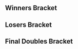 {{DISPLAYTITLE:SoCal Colosseum #2: Doubles Bracket}}{{SetGame|melee}}{{tabs static
|name1=Overview
|link1=SoCal Colosseum 2
|name2=Singles Bracket
|link2=SoCal Colosseum 2/Singles Bracket
|name3=Doubles Bracket
|link3=SoCal Colosseum 2/Doubles Bracket
|This=3
}}
==Winners Bracket==
{{32DEDoublesWBracketA
<!-- ROUND 1 -->
|r1m1t1p1=Reno |r1m1t1p1flag=us
|r1m1t1p2=Lucky |r1m1t1p2flag=us |r1m1t1score=2
|r1m1t2p1=Connorasada |r1m1t2p1flag=us
|r1m1t2p2=Benpup |r1m1t2p2flag= |r1m1t2score=0
|r1m1win=1

|r1m2t1p1=ThisSideDown |r1m2t1p1flag=us
|r1m2t1p2=ThisSideUp |r1m2t1p2flag=us |r1m2t1score=0
|r1m2t2p1=Jose Ole |r1m2t2p1flag=us
|r1m2t2p2=LittleOne |r1m2t2p2flag=us |r1m2t2score=2
|r1m2win=2

|r1m3t1p1=Darkroom |r1m3t1p1flag=us
|r1m3t1p2=Breezy |r1m3t1p2flag=us |r1m3t1score=0
|r1m3t2p1=Fractal |r1m3t2p1flag=us
|r1m3t2p2=Hidalgo |r1m3t2p2flag=us |r1m3t2score=2
|r1m3win=2

|r1m4t1p1=Vavez |r1m4t1p1flag=us
|r1m4t1p2=Dilla |r1m4t1p2flag=us |r1m4t1score=2
|r1m4t2p1=Trah |r1m4t2p1flag=us
|r1m4t2p2=MrNiceGuy |r1m4t2p2flag= |r1m4t2score=0
|r1m4win=1

|r1m5t1p1=Zeo |r1m5t1p1flag=us
|r1m5t1p2=Darkatma |r1m5t1p2flag=us |r1m5t1score=2
|r1m5t2p1=Zor |r1m5t2p1flag=
|r1m5t2p2=Labrat |r1m5t2p2flag= |r1m5t2score=0
|r1m5win=1

|r1m6t1p1=Bounce |r1m6t1p1flag=us
|r1m6t1p2=Young Money Halloween |r1m6t1p2flag=us |r1m6t1score=0
|r1m6t2p1=Slime |r1m6t2p1flag=us
|r1m6t2p2=V$ |r1m6t2p2flag= |r1m6t2score=2
|r1m6win=2

|r1m7t1p1=Peligro |r1m7t1p1flag=us
|r1m7t1p2=Manatee |r1m7t1p2flag=us |r1m7t1score=2
|r1m7t2p1=Pickles |r1m7t2p1flag=
|r1m7t2p2=Gravy |r1m7t2p2flag= |r1m7t2score=0
|r1m7win=1

|r1m8t1p1=Brodavid |r1m8t1p1flag=us
|r1m8t1p2=Kony |r1m8t1p2flag=us |r1m8t1score={{win}}
|r1m8t2p1=TDK |r1m8t2p1flag=us
|r1m8t2p2=studmuffin |r1m8t2p2flag= |r1m8t2score=DQ
|r1m8win=1

|r1m9t1p1=CDK |r1m9t1p1flag=us
|r1m9t1p2=MacD |r1m9t1p2flag=us |r1m9t1score=2
|r1m9t2p1=dankrooster |r1m9t2p1flag=us
|r1m9t2p2=Davey |r1m9t2p2flag= |r1m9t2score=0
|r1m9win=1

|r1m10t1p1=Cesar |r1m10t1p1flag=us
|r1m10t1p2=Cakes |r1m10t1p2flag=us |r1m10t1score=DQ
|r1m10t2p1=Ya Boi JB |r1m10t2p1flag=us
|r1m10t2p2=YaBoiACHEN |r1m10t2p2flag=us |r1m10t2score={{win}}
|r1m10win=2

|r1m11t1p1=joejoe |r1m11t1p1flag=us
|r1m11t1p2=Prince Shipwreck |r1m11t1p2flag= |r1m11t1score=2
|r1m11t2p1=SOUPOSTRICH |r1m11t2p1flag=ca
|r1m11t2p2=Fish |r1m11t2p2flag=us |r1m11t2score=1
|r1m11win=1

|r1m12t1p1=Openzmindz |r1m12t1p1flag=us
|r1m12t1p2=Yung! |r1m12t1p2flag= |r1m12t1score=2
|r1m12t2p1=Jaayreal |r1m12t2p1flag=
|r1m12t2p2=Lamas |r1m12t2p2flag= |r1m12t2score=0
|r1m12win=1

|r1m13t1p1=S2J |r1m13t1p1flag=us
|r1m13t1p2=Chillindude |r1m13t1p2flag=us |r1m13t1score=2
|r1m13t2p1=GAWS |r1m13t2p1flag=us
|r1m13t2p2=Heisenberg |r1m13t2p2flag=us |r1m13t2score=0
|r1m13win=1

|r1m14t1p1=Nelo |r1m14t1p1flag=us
|r1m14t1p2=Crispy |r1m14t1p2flag=us |r1m14t1score=2
|r1m14t2p1=4TRAN |r1m14t2p1flag=us
|r1m14t2p2=MP3 |r1m14t2p2flag=us |r1m14t2score=0
|r1m14win=1

|r1m15t1p1=LuigiKid |r1m15t1p1flag=us
|r1m15t1p2=Mchi |r1m15t1p2flag=us |r1m15t1score=2
|r1m15t2p1=Kaedon Spelcaster |r1m15t2p1flag=us
|r1m15t2p2=Ikari |r1m15t2p2flag=us |r1m15t2score=0
|r1m15win=1

|r1m16t1p1=Tauros |r1m16t1p1flag=us
|r1m16t1p2=SpiderBubble |r1m16t1p2flag=us |r1m16t1score=0
|r1m16t2p1=El Cancel |r1m16t2p1flag=us
|r1m16t2p2=Zazu |r1m16t2p2flag=us |r1m16t2score=2
|r1m16win=2

<!-- ROUND 2 -->
|r2m1t1p1=Reno |r2m1t1p1flag=us
|r2m1t1p2=Lucky |r2m1t1p2flag=us |r2m1t1score=2
|r2m1t2p1=Jose Ole |r2m1t2p1flag=us
|r2m1t2p2=LittleOne |r2m1t2p2flag=us |r2m1t2score=0
|r2m1win=1

|r2m2t1p1=Fractal |r2m2t1p1flag=us
|r2m2t1p2=Hidalgo |r2m2t1p2flag=us |r2m2t1score=0
|r2m2t2p1=Vavez |r2m2t2p1flag=us
|r2m2t2p2=Dilla |r2m2t2p2flag=us |r2m2t2score=2
|r2m2win=2

|r2m3t1p1=Zeo |r2m3t1p1flag=us
|r2m3t1p2=Darkatma |r2m3t1p2flag=us |r2m3t1score=2
|r2m3t2p1=Slime |r2m3t2p1flag=us
|r2m3t2p2=V$ |r2m3t2p2flag= |r2m3t2score=0
|r2m3win=1

|r2m4t1p1=Peligro |r2m4t1p1flag=us
|r2m4t1p2=Manatee |r2m4t1p2flag=us |r2m4t1score=2
|r2m4t2p1=Brodavid |r2m4t2p1flag=us
|r2m4t2p2=Kony |r2m4t2p2flag=us |r2m4t2score=0
|r2m4win=1

|r2m5t1p1=CDK |r2m5t1p1flag=us
|r2m5t1p2=MacD |r2m5t1p2flag=us |r2m5t1score=2
|r2m5t2p1=Ya Boi JB |r2m5t2p1flag=us
|r2m5t2p2=YaBoiACHEN |r2m5t2p2flag=us |r2m5t2score=0
|r2m5win=1

|r2m6t1p1=joejoe |r2m6t1p1flag=us
|r2m6t1p2=Prince Shipwreck |r2m6t1p2flag= |r2m6t1score=0
|r2m6t2p1=Openzmindz |r2m6t2p1flag=us
|r2m6t2p2=Yung! |r2m6t2p2flag= |r2m6t2score=2
|r2m6win=2

|r2m7t1p1=S2J |r2m7t1p1flag=us
|r2m7t1p2=Chillindude |r2m7t1p2flag=us |r2m7t1score=2
|r2m7t2p1=Nelo |r2m7t2p1flag=us
|r2m7t2p2=Crispy |r2m7t2p2flag=us |r2m7t2score=0
|r2m7win=1

|r2m8t1p1=LuigiKid |r2m8t1p1flag=us
|r2m8t1p2=Mchi |r2m8t1p2flag=us |r2m8t1score=2
|r2m8t2p1=El Cancel |r2m8t2p1flag=us
|r2m8t2p2=Zazu |r2m8t2p2flag=us |r2m8t2score=0
|r2m8win=1

<!-- ROUND 3 -->
|r3m1t1p1=Reno |r3m1t1p1flag=us
|r3m1t1p2=Lucky |r3m1t1p2flag=us |r3m1t1score=2
|r3m1t2p1=Vavez |r3m1t2p1flag=us
|r3m1t2p2=Dilla |r3m1t2p2flag=us |r3m1t2score=0
|r3m1win=1

|r3m2t1p1=Zeo |r3m2t1p1flag=us
|r3m2t1p2=Darkatma |r3m2t1p2flag=us |r3m2t1score=0
|r3m2t2p1=Peligro |r3m2t2p1flag=us
|r3m2t2p2=Manatee |r3m2t2p2flag=us |r3m2t2score=2
|r3m2win=2

|r3m3t1p1=CDK |r3m3t1p1flag=us
|r3m3t1p2=MacD |r3m3t1p2flag=us |r3m3t1score=2
|r3m3t2p1=Openzmindz |r3m3t2p1flag=us
|r3m3t2p2=Yung! |r3m3t2p2flag= |r3m3t2score=0
|r3m3win=1

|r3m4t1p1=S2J |r3m4t1p1flag=us
|r3m4t1p2=Chillindude |r3m4t1p2flag=us |r3m4t1score=2
|r3m4t2p1=LuigiKid |r3m4t2p1flag=us
|r3m4t2p2=Mchi |r3m4t2p2flag=us |r3m4t2score=0
|r3m4win=1

<!-- ROUND 4 -->
|r4m1t1p1=Reno |r4m1t1p1flag=us
|r4m1t1p2=Lucky |r4m1t1p2flag=us |r4m1t1score=3
|r4m1t2p1=Peligro |r4m1t2p1flag=us
|r4m1t2p2=Manatee |r4m1t2p2flag=us |r4m1t2score=1
|r4m1win=1

|r4m2t1p1=CDK |r4m2t1p1flag=us
|r4m2t1p2=MacD |r4m2t1p2flag=us |r4m2t1score=2
|r4m2t2p1=S2J |r4m2t2p1flag=us
|r4m2t2p2=Chillindude |r4m2t2p2flag=us |r4m2t2score=0
|r4m2win=1
}}
==Losers Bracket==
{{32DEDoublesLBracketSmwA
|tourneylink=SoCal Colosseum/2
|tourneyname=SoCal Colosseum #2
|l1placement=25-32
|l2placement=17-24
|l3placement=13-16
|l4placement=9-12
|l5placement=7-8
|l6placement=5-6
|column-width=150
<!-- ROUND 1 -->
|l1m1t1p1=Connorasada |l1m1t1p1flag=us
|l1m1t1p2=Benpup |l1m1t1p2flag= |l1m1t1score=2
|l1m1t2p1=ThisSideDown |l1m1t2p1flag=us
|l1m1t2p2=ThisSideUp |l1m1t2p2flag=us |l1m1t2score=1
|l1m1win=1

|l1m2t1p1=Darkroom |l1m2t1p1flag=us
|l1m2t1p2=Breezy |l1m2t1p2flag=us |l1m2t1score=2
|l1m2t2p1=Trah |l1m2t2p1flag=us
|l1m2t2p2=MrNiceGuy |l1m2t2p2flag= |l1m2t2score=0
|l1m2win=1

|l1m3t1p1=Zor |l1m3t1p1flag=
|l1m3t1p2=Labrat |l1m3t1p2flag= |l1m3t1score=2
|l1m3t2p1=Bounce |l1m3t2p1flag=us
|l1m3t2p2=Young Money Halloween |l1m3t2p2flag=us |l1m3t2score=0
|l1m3win=1

|l1m4t1p1=Pickles |l1m4t1p1flag=
|l1m4t1p2=Gravy |l1m4t1p2flag= |l1m4t1score=0
|l1m4t2p1=TDK |l1m4t2p1flag=us
|l1m4t2p2=studmuffin |l1m4t2p2flag= |l1m4t2score=2
|l1m4win=2

|l1m5t1p1=dankrooster |l1m5t1p1flag=us
|l1m5t1p2=Davey |l1m5t1p2flag= |l1m5t1score=0
|l1m5t2p1=Cesar |l1m5t2p1flag=us
|l1m5t2p2=Cakes |l1m5t2p2flag=us |l1m5t2score=2
|l1m5win=2

|l1m6t1p1=SOUPOSTRICH |l1m6t1p1flag=ca
|l1m6t1p2=Fish |l1m6t1p2flag=us |l1m6t1score=2
|l1m6t2p1=Jaayreal |l1m6t2p1flag=
|l1m6t2p2=Lamas |l1m6t2p2flag= |l1m6t2score=0
|l1m6win=1

|l1m7t1p1=GAWS |l1m7t1p1flag=us
|l1m7t1p2=Heisenberg |l1m7t1p2flag=us |l1m7t1score=2
|l1m7t2p1=4TRAN |l1m7t2p1flag=us
|l1m7t2p2=MP3 |l1m7t2p2flag=us |l1m7t2score=1
|l1m7win=1

|l1m8t1p1=Kaedon Spelcaster |l1m8t1p1flag=us
|l1m8t1p2=Ikari |l1m8t1p2flag=us |l1m8t1score=0
|l1m8t2p1=Tauros |l1m8t2p1flag=us
|l1m8t2p2=SpiderBubble |l1m8t2p2flag=us |l1m8t2score=2
|l1m8win=2

<!-- ROUND 2 -->
|l2m1t1p1=El Cancel |l2m1t1p1flag=us
|l2m1t1p2=Zazu |l2m1t1p2flag=us |l2m1t1score=2
|l2m1t2p1=Connorasada |l2m1t2p1flag=us
|l2m1t2p2=Benpup |l2m1t2p2flag= |l2m1t2score=0
|l2m1win=1

|l2m2t1p1=Nelo |l2m2t1p1flag=us
|l2m2t1p2=Crispy |l2m2t1p2flag=us |l2m2t1score=0
|l2m2t2p1=Darkroom |l2m2t2p1flag=us
|l2m2t2p2=Breezy |l2m2t2p2flag=us |l2m2t2score=2
|l2m2win=2

|l2m3t1p1=joejoe |l2m3t1p1flag=us
|l2m3t1p2=Prince Shipwreck |l2m3t1p2flag= |l2m3t1score=2
|l2m3t2p1=Zor |l2m3t2p1flag=
|l2m3t2p2=Labrat |l2m3t2p2flag= |l2m3t2score=0
|l2m3win=1

|l2m4t1p1=Ya Boi JB |l2m4t1p1flag=us
|l2m4t1p2=YaBoiACHEN |l2m4t1p2flag=us |l2m4t1score=0
|l2m4t2p1=TDK |l2m4t2p1flag=us
|l2m4t2p2=studmuffin |l2m4t2p2flag= |l2m4t2score=2
|l2m4win=2

|l2m5t1p1=Brodavid |l2m5t1p1flag=us
|l2m5t1p2=Kony |l2m5t1p2flag=us |l2m5t1score=2
|l2m5t2p1=Cesar |l2m5t2p1flag=us
|l2m5t2p2=Cakes |l2m5t2p2flag=us |l2m5t2score=0
|l2m5win=1

|l2m6t1p1=Slime |l2m6t1p1flag=us
|l2m6t1p2=V$ |l2m6t1p2flag= |l2m6t1score=2
|l2m6t2p1=SOUPOSTRICH |l2m6t2p1flag=ca
|l2m6t2p2=Fish |l2m6t2p2flag=us |l2m6t2score=0
|l2m6win=1

|l2m7t1p1=Fractal |l2m7t1p1flag=us
|l2m7t1p2=Hidalgo |l2m7t1p2flag=us |l2m7t1score=2
|l2m7t2p1=GAWS |l2m7t2p1flag=us
|l2m7t2p2=Heisenberg |l2m7t2p2flag=us |l2m7t2score=0
|l2m7win=1

|l2m8t1p1=Jose Ole |l2m8t1p1flag=us
|l2m8t1p2=LittleOne |l2m8t1p2flag=us |l2m8t1score=2
|l2m8t2p1=Tauros |l2m8t2p1flag=us
|l2m8t2p2=SpiderBubble |l2m8t2p2flag=us |l2m8t2score=0
|l2m8win=1

<!-- ROUND 3 -->
|l3m1t1p1=El Cancel |l3m1t1p1flag=us
|l3m1t1p2=Zazu |l3m1t1p2flag=us |l3m1t1score=0
|l3m1t2p1=Darkroom |l3m1t2p1flag=us
|l3m1t2p2=Breezy |l3m1t2p2flag=us |l3m1t2score=2
|l3m1win=2

|l3m2t1p1=joejoe |l3m2t1p1flag=us
|l3m2t1p2=Prince Shipwreck |l3m2t1p2flag= |l3m2t1score=0
|l3m2t2p1=TDK |l3m2t2p1flag=us
|l3m2t2p2=studmuffin |l3m2t2p2flag= |l3m2t2score=2
|l3m2win=2

|l3m3t1p1=Brodavid |l3m3t1p1flag=us
|l3m3t1p2=Kony |l3m3t1p2flag=us |l3m3t1score=2
|l3m3t2p1=Slime |l3m3t2p1flag=us
|l3m3t2p2=V$ |l3m3t2p2flag= |l3m3t2score=0
|l3m3win=1

|l3m4t1p1=Fractal |l3m4t1p1flag=us
|l3m4t1p2=Hidalgo |l3m4t1p2flag=us |l3m4t1score=2
|l3m4t2p1=Jose Ole |l3m4t2p1flag=us
|l3m4t2p2=LittleOne |l3m4t2p2flag=us |l3m4t2score=0
|l3m4win=1

<!-- ROUND 4 -->
|l4m1t1p1=Zeo |l4m1t1p1flag=us
|l4m1t1p2=Darkatma |l4m1t1p2flag=us |l4m1t1score=2
|l4m1t2p1=Darkroom |l4m1t2p1flag=us
|l4m1t2p2=Breezy |l4m1t2p2flag=us |l4m1t2score=0
|l4m1win=1

|l4m2t1p1=Vavez |l4m2t1p1flag=us
|l4m2t1p2=Dilla |l4m2t1p2flag=us |l4m2t1score=0
|l4m2t2p1=TDK |l4m2t2p1flag=us
|l4m2t2p2=studmuffin |l4m2t2p2flag= |l4m2t2score=2
|l4m2win=2

|l4m3t1p1=LuigiKid |l4m3t1p1flag=us
|l4m3t1p2=Mchi |l4m3t1p2flag=us |l4m3t1score=2
|l4m3t2p1=Brodavid |l4m3t2p1flag=us
|l4m3t2p2=Kony |l4m3t2p2flag=us |l4m3t2score=0
|l4m3win=1

|l4m4t1p1=Openzmindz |l4m4t1p1flag=us
|l4m4t1p2=Yung! |l4m4t1p2flag= |l4m4t1score=2
|l4m4t2p1=Fractal |l4m4t2p1flag=us
|l4m4t2p2=Hidalgo |l4m4t2p2flag=us |l4m4t2score=1
|l4m4win=1

<!-- ROUND 5 -->
|l5m1t1p1=Zeo |l5m1t1p1flag=us
|l5m1t1p2=Darkatma |l5m1t1p2flag=us |l5m1t1score=2
|l5m1t2p1=TDK |l5m1t2p1flag=us
|l5m1t2p2=studmuffin |l5m1t2p2flag= |l5m1t2score=0
|l5m1win=1

|l5m2t1p1=LuigiKid |l5m2t1p1flag=us
|l5m2t1p2=Mchi |l5m2t1p2flag=us |l5m2t1score=2
|l5m2t2p1=Openzmindz |l5m2t2p1flag=us
|l5m2t2p2=Yung! |l5m2t2p2flag= |l5m2t2score=0
|l5m2win=1

<!-- ROUND 6 -->
|l6m1t1p1=S2J |l6m1t1p1flag=us
|l6m1t1p2=Chillindude |l6m1t1p2flag=us |l6m1t1score=2
|l6m1t2p1=Zeo |l6m1t2p1flag=us
|l6m1t2p2=Darkatma |l6m1t2p2flag=us |l6m1t2score=0
|l6m1win=1

|l6m2t1p1=Peligro |l6m2t1p1flag=us
|l6m2t1p2=Manatee |l6m2t1p2flag=us |l6m2t1score=0
|l6m2t2p1=LuigiKid |l6m2t2p1flag=us
|l6m2t2p2=Mchi |l6m2t2p2flag=us |l6m2t2score=2
|l6m2win=2
}}
<onlyinclude>
==Final Doubles Bracket==
{{DEFinalDoublesSmwBracket
|tourneylink=SoCal Colosseum/2
|tourneyname=SoCal Colosseum #2
|l1placement=4
|r2placement=3
|r3loserplacement=2
|r3winnerplacement=1

<!-- FROM WINNERS -->
|r1m1t1p1=Reno |r1m1t1p1flag=us
|r1m1t1p2=Lucky |r1m1t1p2flag=us |r1m1t1score=1
|r1m1t2p1=CDK |r1m1t2p1flag=us
|r1m1t2p2=MacD |r1m1t2p2flag=us |r1m1t2score=3
|r1m1win=2

<!-- FROM LOSERS -->
|l1m1t1p1=S2J |l1m1t1p1flag=us
|l1m1t1p2=Chillindude |l1m1t1p2flag=us |l1m1t1score=3
|l1m1t2p1=LuigiKid |l1m1t2p1flag=us
|l1m1t2p2=Mchi |l1m1t2p2flag=us |l1m1t2score=0
|l1m1win=1

<!-- LOSERS FINALS -->
|r2m1t1p1=Reno |r2m1t1p1flag=us
|r2m1t1p2=Lucky |r2m1t1p2flag=us |r2m1t1score=2
|r2m1t2p1=S2J |r2m1t2p1flag=us
|r2m1t2p2=Chillindude |r2m1t2p2flag=us |r2m1t2score=3
|r2m1win=2

<!-- GRAND FINALS -->
|r3m1t1p1=CDK |r3m1t1p1flag=us
|r3m1t1p2=MacD |r3m1t1p2flag=us |r3m1t1score=1 |r3m2t1score=3
|r3m1t2p1=S2J |r3m1t2p1flag=us
|r3m1t2p2=Chillindude |r3m1t2p2flag=us |r3m1t2score=3 |r3m2t2score=0
|r3m1win=1
}}
</onlyinclude>
